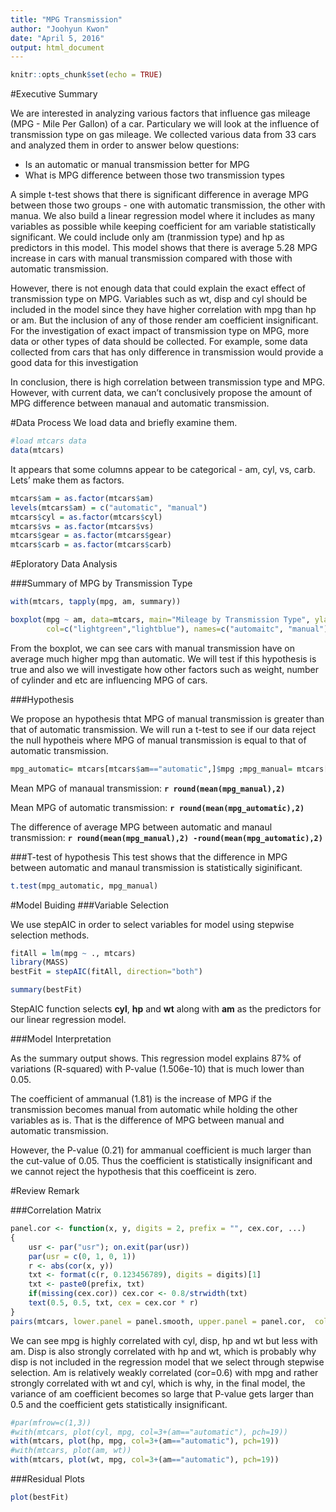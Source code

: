 ```yaml
---
title: "MPG Transmission"
author: "Joohyun Kwon"
date: "April 5, 2016"
output: html_document
---
```


```r
knitr::opts_chunk$set(echo = TRUE)
```
#Executive Summary

We are interested in analyzing various factors that influence gas mileage (MPG - Mile Per Gallon) of a car. Particulary we will look at the influence of transmission type on gas mileage. We collected various data from 33 cars and analyzed them in order to answer below questions:

- Is an automatic or manual transmission better for MPG
- What is MPG difference between those two transmission types

A simple t-test shows that there is significant difference in average MPG between those two groups - one with automatic transmission, the other with manua. We also build a linear regression model where it includes as many variables as possible while keeping coefficient for am variable statistically significant. We could include only am (tranmission type) and hp as predictors in this model. This model shows that there is average 5.28 MPG increase in cars with manual transmission compared with those with automatic transmission.

However, there is not enough data that could explain the exact effect of transmission type on MPG. Variables such as wt, disp and cyl should be included in the model since they have higher correlation with mpg than hp or am. But the inclusion of any of those render am coefficient insignificant. For the investigation of exact impact of transmission type on MPG, more data or other types of data should be collected. For example, some data collected from cars that has only difference in transmission would provide a good data for this investigation

In conclusion, there is high correlation between transmission type and MPG. However, with current data, we can't conclusively propose the amount of MPG difference between manaual and automatic transmission.

#Data Process
We load data and briefly examine them.
```r
#load mtcars data
data(mtcars)
```
It appears that some columns appear to be categorical - am, cyl, vs, carb. Lets' make them as factors.

```r
mtcars$am = as.factor(mtcars$am)
levels(mtcars$am) = c("automatic", "manual")
mtcars$cyl = as.factor(mtcars$cyl)
mtcars$vs = as.factor(mtcars$vs)
mtcars$gear = as.factor(mtcars$gear)
mtcars$carb = as.factor(mtcars$carb)
```
#Eploratory Data Analysis

###Summary of MPG by Transmission Type

```r
with(mtcars, tapply(mpg, am, summary))

boxplot(mpg ~ am, data=mtcars, main="Mileage by Transmission Type", ylab="MPG (Mile per Gallon)",
        col=c("lightgreen","lightblue"), names=c("automaitc", "manual"))
```

From the boxplot, we can see cars with manual transmission have on average much higher mpg than automatic. We will test if this hypothesis is true and also we will investigate how other factors such as weight, number of cylinder and etc are influencing MPG of cars.

###Hypothesis

We propose an hypothesis thtat MPG of manual transmission is greater than that of automatic transmission. 
We will run a t-test to see if our data reject the null hypotheis where MPG of manual transmission is equal to that of automatic transmission.

```r
mpg_automatic= mtcars[mtcars$am=="automatic",]$mpg ;mpg_manual= mtcars[mtcars$am=="manual",]$mpg
```

Mean MPG of manaual transmission: **`r round(mean(mpg_manual),2)`**

Mean MPG of automatic transmission: **`r round(mean(mpg_automatic),2)`** 

The difference of average MPG between automatic and manaul transmission: **`r round(mean(mpg_manual),2) -round(mean(mpg_automatic),2)`** 

###T-test of hypothesis 
This test shows that the difference in MPG between automatic and manaul transmission is statistically siginificant.

```r
t.test(mpg_automatic, mpg_manual)
```

#Model Buiding
###Variable Selection

We use stepAIC in order to select variables for model using stepwise selection methods.

```r
fitAll = lm(mpg ~ ., mtcars)
library(MASS)
bestFit = stepAIC(fitAll, direction="both")
```

```r
summary(bestFit)
```

StepAIC function selects **cyl**, **hp** and **wt** along with **am** as the predictors for our linear regression model.

###Model Interpretation

As the summary output shows. This regression model explains 87% of variations (R-squared) with P-value (1.506e-10) that is much lower than 0.05.

The coefficient of ammanual (1.81) is the increase of MPG if the transmission becomes manual from automatic while holding the other variables as is. That is the difference of MPG between manual and automatic transmission.

However, the P-value (0.21) for ammanual coefficient is much larger than the cut-value of 0.05. Thus the coefficient is statistically insignificant and we cannot reject the hypothesis that this coefficeint is zero.





#Review Remark

###Correlation Matrix

```r
panel.cor <- function(x, y, digits = 2, prefix = "", cex.cor, ...)
{
    usr <- par("usr"); on.exit(par(usr))
    par(usr = c(0, 1, 0, 1))
    r <- abs(cor(x, y))
    txt <- format(c(r, 0.123456789), digits = digits)[1]
    txt <- paste0(prefix, txt)
    if(missing(cex.cor)) cex.cor <- 0.8/strwidth(txt)
    text(0.5, 0.5, txt, cex = cex.cor * r)
}
pairs(mtcars, lower.panel = panel.smooth, upper.panel = panel.cor,  col = 3 + (mtcars$am == "manual"))
```

We can see mpg is highly correlated with cyl, disp, hp and wt but less with am. Disp is also strongly correlated with hp and wt, which is probably why disp is not included in the regression model that we select through stepwise selection. Am is relatively weakly correlated (cor=0.6) with mpg and rather strongly correlated with wt and cyl, which is why, in the final model, the variance of am coefficient becomes so large that P-value gets larger than 0.5 and the coefficient gets statistically insignificant.


```r
#par(mfrow=c(1,3))
#with(mtcars, plot(cyl, mpg, col=3+(am=="automatic"), pch=19))
with(mtcars, plot(hp, mpg, col=3+(am=="automatic"), pch=19))
#with(mtcars, plot(am, wt))
with(mtcars, plot(wt, mpg, col=3+(am=="automatic"), pch=19))
```

###Residual Plots
```r
plot(bestFit)
```


